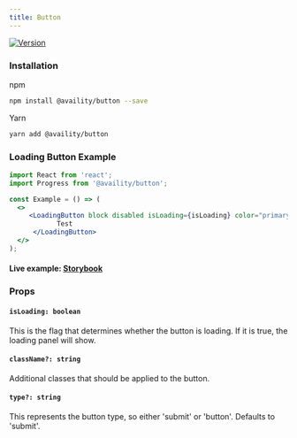 ```yaml
---
title: Button
---
```


[![Version](https://img.shields.io/npm/v/@availity/button.svg?style=for-the-badge)](https://www.npmjs.com/package/@availity/button)

### Installation

npm

```bash
npm install @availity/button --save
```

Yarn

```bash
yarn add @availity/button
```

### Loading Button Example

```jsx
import React from 'react';
import Progress from '@availity/button';

const Example = () => (
  <>
     <LoadingButton block disabled isLoading={isLoading} color="primary">
            Test
      </LoadingButton>
  </>
);
```

#### Live example: <a href="https://availity.github.io/availity-react/storybook/?path=/story/components-loading-button--default"> Storybook</a>

### Props

#### `isLoading: boolean`

This is the flag that determines whether the button is loading. If it is true, the loading panel will show.

#### `className?: string`

Additional classes that should be applied to the button.

#### `type?: string`

This represents the button type, so either 'submit' or 'button'. Defaults to 'submit'.
